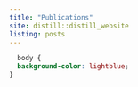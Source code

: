 ```yaml
---
title: "Publications"
site: distill::distill_website
listing: posts
---
```

```css
  body {
  background-color: lightblue;
}
```
